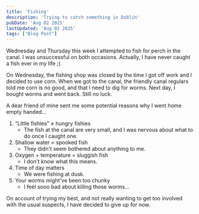 ```yaml
---
title: 'Fishing'
description: 'Trying to catch something in Dublin'
pubDate: 'Aug 02 2025'
lastUpdated: 'Aug 02 2025'
tags: ["Blog Post"]
---
```


Wednesday and Thursday this week I attempted to fish for perch in the canal.
I was unsuccessful on both occasions. Actually, I have never caught a fish ever in my life ;\(

<PinterestBoard 
    boardId="397372435811291842"
    pinCount={12}
    columns={3}
    showBoardInfo={true}
/>

On Wednesday, the fishing shop was closed by the time I got off work and I decided to use corn.
When we got to the canal, the friendly canal regulars told me corn is no good, and
that I need to dig for worms. Next day, I bought worms and went back. Still no luck.

A dear friend of mine sent me some potential reasons why I went home empty handed...

1. “Little fishies” ≠ hungry fishies
    - The fish at the canal are very small, and I was nervous about what to do once I caught one.
2. Shallow water = spooked fish
    - They didn't seem bothered about anything to me.
3. Oxygen + temperature = sluggish fish
    - I don't know what this means.
4. Time of day matters
    - We were fishing at dusk.
5. Your worms might've been too chunky
    - I feel sooo bad about killing those worms...

On account of trying my best, and not really wanting to get too involved with the usual suspects, 
I have decided to give up for now.










